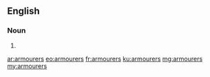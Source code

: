 ==English==

===Noun===
{{head|en|noun plural form}}

# {{plural of|armourer|lang=en}}

[[ar:armourers]]
[[eo:armourers]]
[[fr:armourers]]
[[ku:armourers]]
[[mg:armourers]]
[[my:armourers]]
